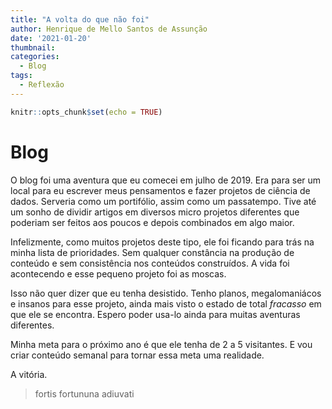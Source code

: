 ```yaml
---
title: "A volta do que não foi"
author: Henrique de Mello Santos de Assunção
date: '2021-01-20'
thumbnail:
categories:
  - Blog
tags:
  - Reflexão
---
```


```r
knitr::opts_chunk$set(echo = TRUE)
```

# Blog

O blog foi uma aventura que eu comecei em julho de 2019. Era para ser um local para eu escrever meus pensamentos e fazer projetos de ciência de dados. Serveria como um portifólio, assim como um passatempo. Tive até um sonho de dividir artigos em diversos micro projetos diferentes que poderiam ser feitos aos poucos e depois combinados em algo maior.

Infelizmente, como muitos projetos deste tipo, ele foi ficando para trás na minha lista de prioridades. Sem qualquer constância na produção de conteúdo e sem consistência nos conteúdos construídos. A vida foi acontecendo e esse pequeno projeto foi as moscas.

Isso não quer dizer que eu tenha desistido. Tenho planos, megalomaniácos e insanos para esse projeto, ainda mais visto o estado de total _fracasso_ em que ele se encontra. Espero poder usa-lo ainda para muitas aventuras diferentes.

Minha meta para o próximo ano é que ele tenha de 2 a 5 visitantes. E vou criar conteúdo semanal para tornar essa meta uma realidade.

A vitória.

> fortis fortununa adiuvati